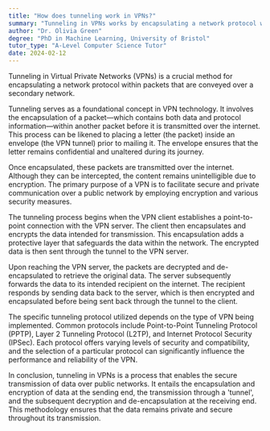 ```yaml
---
title: "How does tunneling work in VPNs?"
summary: "Tunneling in VPNs works by encapsulating a network protocol within packets carried by the second network."
author: "Dr. Olivia Green"
degree: "PhD in Machine Learning, University of Bristol"
tutor_type: "A-Level Computer Science Tutor"
date: 2024-02-12
---
```


Tunneling in Virtual Private Networks (VPNs) is a crucial method for encapsulating a network protocol within packets that are conveyed over a secondary network.

Tunneling serves as a foundational concept in VPN technology. It involves the encapsulation of a packet—which contains both data and protocol information—within another packet before it is transmitted over the internet. This process can be likened to placing a letter (the packet) inside an envelope (the VPN tunnel) prior to mailing it. The envelope ensures that the letter remains confidential and unaltered during its journey.

Once encapsulated, these packets are transmitted over the internet. Although they can be intercepted, the content remains unintelligible due to encryption. The primary purpose of a VPN is to facilitate secure and private communication over a public network by employing encryption and various security measures.

The tunneling process begins when the VPN client establishes a point-to-point connection with the VPN server. The client then encapsulates and encrypts the data intended for transmission. This encapsulation adds a protective layer that safeguards the data within the network. The encrypted data is then sent through the tunnel to the VPN server.

Upon reaching the VPN server, the packets are decrypted and de-encapsulated to retrieve the original data. The server subsequently forwards the data to its intended recipient on the internet. The recipient responds by sending data back to the server, which is then encrypted and encapsulated before being sent back through the tunnel to the client.

The specific tunneling protocol utilized depends on the type of VPN being implemented. Common protocols include Point-to-Point Tunneling Protocol (PPTP), Layer 2 Tunneling Protocol (L2TP), and Internet Protocol Security (IPSec). Each protocol offers varying levels of security and compatibility, and the selection of a particular protocol can significantly influence the performance and reliability of the VPN.

In conclusion, tunneling in VPNs is a process that enables the secure transmission of data over public networks. It entails the encapsulation and encryption of data at the sending end, the transmission through a 'tunnel', and the subsequent decryption and de-encapsulation at the receiving end. This methodology ensures that the data remains private and secure throughout its transmission.
    